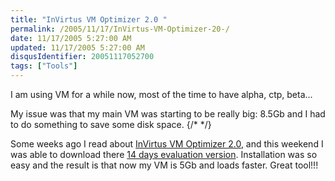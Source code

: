 ```yaml
---
title: "InVirtus VM Optimizer 2.0 "
permalink: /2005/11/17/InVirtus-VM-Optimizer-20-/
date: 11/17/2005 5:27:00 AM
updated: 11/17/2005 5:27:00 AM
disqusIdentifier: 20051117052700
tags: ["Tools"]
---
```

I am using VM for a while now, most of the time to have alpha, ctp, beta...

My issue was that my main VM was starting to be really big: 8.5Gb and I had to do something to save some disk space.
{/* <!-- more --> */}

Some weeks ago I read about [InVirtus VM Optimizer 2.0](http://www.invirtus.com/), and this weekend I was able to download there [14 days evaluation version](http://www.invirtus.com/component/option,com_wrapper/Itemid,51/). Installation was so easy and the result is that now my VM is 5Gb and loads faster. Great tool!!!
